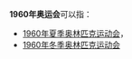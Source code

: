 '''1960年奥运会'''可以指：
* [[1960年夏季奥林匹克运动会|1960年夏季奥林匹克运动会]]，
* [[1960年冬季奥林匹克运动会|1960年冬季奥林匹克运动会]]
{{disambig|Cat=奥运会消歧义}}
